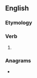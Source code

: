 ==English==

===Etymology===
{{suffix|en|groan|eth}}

===Verb===
{{head|en|verb form}}

# {{en-archaic third-person singular of|groan}}

===Anagrams===
* {{anagrams|en|a=aeghnort|on the rag}}